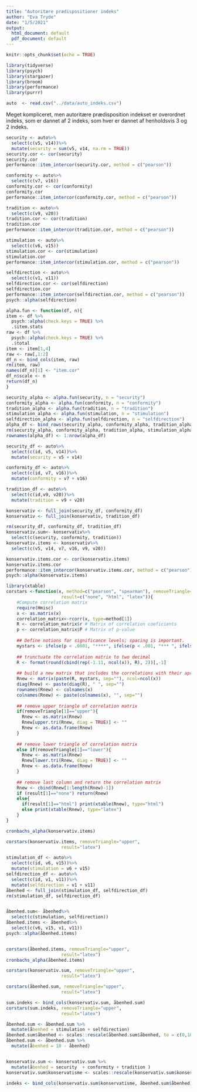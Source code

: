---
title: "Autoritære prædispositioner indeks"
author: "Eva Tryde"
date: "1/5/2021"
output:
  html_document: default
  pdf_document: default
---

```{r setup, include=FALSE}
knitr::opts_chunk$set(echo = TRUE)
```

```{r, message=FALSE, include=FALSE}
library(tidyverse)
library(psych)
library(stargazer)
library(broom)
library(performance)
library(purrr)
```

```{r}
auto  <- read.csv("../data/auto_indeks.csv")
```

Meget kompliceret, men autoritære prædisposition indekset er overordnet indeks, som er dannet af 2 indeks, som hver er dannet af henholdsvis 3 og 2 indeks.

```{r}
security <- auto%>%
  select(c(v5, v14))%>%
  mutate(security = sum(v5, v14, na.rm = TRUE))
security.cor <- cor(security)
security.cor
performance::item_intercor(security.cor, method = c("pearson"))
```

```{r}
conformity <- auto%>%
  select(c(v7, v16))
conformity.cor <- cor(conformity)
conformity.cor
performance::item_intercor(conformity.cor, method = c("pearson"))
```

```{r}
tradition <- auto%>%
  select(c(v9, v20))
tradition.cor <- cor(tradition)
tradition.cor
performance::item_intercor(tradition.cor, method = c("pearson"))
```

```{r}
stimulation <- auto%>%
  select(c(v6, v15))
stimulation.cor <- cor(stimulation)
stimulation.cor
performance::item_intercor(stimulation.cor, method = c("pearson"))
```

```{r, include=TRUE}
selfdirection <- auto%>%
  select(c(v1, v11))
selfdirection.cor <- cor(selfdirection)
selfdirection.cor
performance::item_intercor(selfdirection.cor, method = c("pearson"))
psych::alpha(selfdirection)
```

```{r}
alpha.fun <- function(df, n){
item <- df %>% 
  psych::alpha(check.keys = TRUE) %>% 
  .$item.stats 
raw <- df %>%
  psych::alpha(check.keys = TRUE) %>% 
  .$total
item <- item[1,4]
raw <- raw[,1:2]
df_n <- bind_cols(item, raw)
rm(item, raw)
names(df_n)[1] <- "item.cor"
df_n$scale <- n
return(df_n)
}

```

```{r, echo=FALSE, message=FALSE}
security_alpha <- alpha.fun(security, n = "security")
conformity_alpha <- alpha.fun(conformity, n = "conformity")
tradition_alpha <- alpha.fun(tradition, n = "tradition")
stimulation_alpha <- alpha.fun(stimulation, n = "stimulation")
selfdirection_alpha <- alpha.fun(selfdirection, n = "selfdirection")
alpha_df <- bind_rows(security_alpha, conformity_alpha, tradition_alpha, stimulation_alpha, selfdirection_alpha)
rm(security_alpha, conformity_alpha, tradition_alpha, stimulation_alpha, selfdirection_alpha)
rownames(alpha_df) <- 1:nrow(alpha_df)

```

```{r}
security_df <- auto%>%
  select(c(id, v5, v14))%>%
  mutate(security = v5 + v14)

conformity_df <- auto%>%
  select(c(id, v7, v16))%>%
  mutate(conformity = v7 + v16)

tradition_df <- auto%>%
  select(c(id,v9, v20))%>%
  mutate(tradition = v9 + v20)

konservativ <- full_join(security_df, conformity_df)
konservativ <- full_join(konservativ, tradition_df)

rm(security_df, conformity_df, tradition_df)
konservativ.sum<- konservativ%>%
  select(c(security, conformity, tradition))
konservativ.items <- konservativ%>%
  select(c(v5, v14, v7, v16, v9, v20))
```

```{r}
konservativ.items.cor <- cor(konservativ.items)
konservativ.items.cor
performance::item_intercor(konservativ.items.cor, method = c("pearson"))
psych::alpha(konservativ.items)
```

```{r}
library(xtable)
corstars <-function(x, method=c("pearson", "spearman"), removeTriangle=c("upper", "lower"),
                     result=c("none", "html", "latex")){
    #Compute correlation matrix
    require(Hmisc)
    x <- as.matrix(x)
    correlation_matrix<-rcorr(x, type=method[1])
    R <- correlation_matrix$r # Matrix of correlation coeficients
    p <- correlation_matrix$P # Matrix of p-value 
    
    ## Define notions for significance levels; spacing is important.
    mystars <- ifelse(p < .0001, "****", ifelse(p < .001, "*** ", ifelse(p < .01, "**  ", ifelse(p < .05, "*   ", "    "))))
    
    ## trunctuate the correlation matrix to two decimal
    R <- format(round(cbind(rep(-1.11, ncol(x)), R), 2))[,-1]
    
    ## build a new matrix that includes the correlations with their apropriate stars
    Rnew <- matrix(paste(R, mystars, sep=""), ncol=ncol(x))
    diag(Rnew) <- paste(diag(R), " ", sep="")
    rownames(Rnew) <- colnames(x)
    colnames(Rnew) <- paste(colnames(x), "", sep="")
    
    ## remove upper triangle of correlation matrix
    if(removeTriangle[1]=="upper"){
      Rnew <- as.matrix(Rnew)
      Rnew[upper.tri(Rnew, diag = TRUE)] <- ""
      Rnew <- as.data.frame(Rnew)
    }
    
    ## remove lower triangle of correlation matrix
    else if(removeTriangle[1]=="lower"){
      Rnew <- as.matrix(Rnew)
      Rnew[lower.tri(Rnew, diag = TRUE)] <- ""
      Rnew <- as.data.frame(Rnew)
    }
    
    ## remove last column and return the correlation matrix
    Rnew <- cbind(Rnew[1:length(Rnew)-1])
    if (result[1]=="none") return(Rnew)
    else{
      if(result[1]=="html") print(xtable(Rnew), type="html")
      else print(xtable(Rnew), type="latex") 
    }
} 
```

```{r}
cronbachs_alpha(konservativ.items)
```

```{r}
corstars(konservativ.items, removeTriangle="upper",
                     result="latex")

```

```{r}
stimulation_df <- auto%>%
  select(c(id, v6, v15))%>%
  mutate(stimulation = v6 + v15)
selfdirection_df <- auto%>%
  select(c(id, v1, v11))%>%
  mutate(selfdirection = v1 + v11)
åbenhed <- full_join(stimulation_df, selfdirection_df)
rm(stimulation_df, selfdirection_df)


åbenhed.sum<- åbenhed%>%
  select(c(stimulation, selfdirection))
åbenhed.items <- åbenhed%>%
  select(c(v6, v15, v1, v11))
psych::alpha(åbenhed.items)


corstars(åbenhed.items, removeTriangle="upper",
                     result="latex")
cronbachs_alpha(åbenhed.items)

```

```{r}
corstars(konservativ.sum, removeTriangle="upper",
                     result="latex")
```

```{r}
corstars(åbenhed.sum, removeTriangle="upper",
                     result="latex")
```

```{r}
sum.indeks <- bind_cols(konservativ.sum, åbenhed.sum)
corstars(sum.indeks, removeTriangle="upper",
                     result="latex")
```
```{r}
åbenhed.sum <- åbenhed.sum %>%
  mutate(åbenhed = stimulation + selfdirection)
åbenhed.sum$åbenhed <- scales::rescale(åbenhed.sum$åbenhed, to = c(0,10))
åbenhed.sum <- åbenhed.sum %>%
  mutate(åbenhed = 10 - åbenhed)


konservativ.sum <- konservativ.sum %>%
  mutate(åbenhed = security  + conformity + tradition )
konservativ.sum$konservatisme <- scales::rescale(konservativ.sum$konservatisme, to = c(0,10))

indeks <- bind_cols(konservativ.sum$konservatisme, åbenhed.sum$åbenhed)

```

